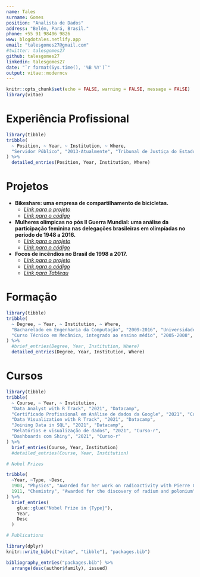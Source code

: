 ```yaml
---
name: Tales
surname: Gomes
position: "Analista de Dados"
address: "Belém, Pará, Brasil."
phone: +55 91 98406 9826
www: blogdotales.netlify.app
email: "talesgomes27@gmail.com"
#twitter: talesgomes27
github: talesgomes27
linkedin: talesgomes27
date: "`r format(Sys.time(), '%B %Y')`"
output: vitae::moderncv
---
```


```r
knitr::opts_chunk$set(echo = FALSE, warning = FALSE, message = FALSE)
library(vitae)
```

# Experiência Profissional

```r
library(tibble)
tribble(
  ~ Position, ~ Year, ~ Institution, ~ Where,
  "Servidor Público", "2013-Atualmente", "Tribunal de Justiça do Estado do Pará", "Pará, Brasil"
) %>% 
  detailed_entries(Position, Year, Institution, Where)
``` 


# Projetos

 * **Bikeshare: uma empresa de compartilhamento de bicicletas.**
    * [*Link para o projeto*](https://talesgomes27.github.io/DAC8-Case-Study-1/)
    * [*Link para o código*](https://github.com/talesgomes27/DAC8-Case-Study-1)
 * **Mulheres olímpicas no pós II Guerra Mundial: uma análise da participação feminina nas delegações brasileiras em olimpíadas no período de 1948 a 2016.**
    * [*Link para o projeto*](https://talesgomes27.github.io/tidytuesday/tidytuesday/2021-31/tidytuesday_2021-31.html)
    * [*Link para o código*](https://github.com/talesgomes27/tidytuesday/tree/main/tidytuesday/2021-31)
 * **Focos de incêndios no Brasil de 1998 a 2017.**
    * [*Link para o projeto*](https://talesgomes27.github.io/kaggle/kaggle/forest-fires-in-brazil/Forest_fires_in_Brazil.html)
    * [*Link para o código*](https://github.com/talesgomes27/kaggle/tree/main/kaggle/forest-fires-in-brazil)
    * [*Link para Tableau*](https://public.tableau.com/app/profile/tales.gomes/viz/FocosdeincndiosnoBrasil1998a2017/FocosdeincndionoBrasil)
    
 


# Formação

```r
library(tibble)
tribble(
  ~ Degree, ~ Year, ~ Institution, ~ Where,
  "Bacharelado em Engenharia da Computação", "2009-2016", "Universidade Federal do Pará", "Pará, Brasil",
  "Curso Técnico em Mecânica, integrado ao ensino médio", "2005-2008", "Instituto Federal de Educação, Ciência e Tecnologia do Pará", "Pará, Brasil"
) %>% 
  #brief_entries(Degree, Year, Institution, Where)
  detailed_entries(Degree, Year, Institution, Where)
```

# Cursos

```r
library(tibble)
tribble(
  ~ Course, ~ Year, ~ Institution,
  "Data Analyst with R Track", "2021", "Datacamp",
  "Certificado Profissional em Análise de dados da Google", "2021", "Coursera/Google",
  "Data Visualization with R Track", "2021", "Datacamp",
  "Joining Data in SQL", "2021", "Datacamp",
  "Relatórios e visualização de dados", "2021", "Curso-r",
  "Dashboards com Shiny", "2021", "Curso-r"
) %>% 
  brief_entries(Course, Year, Institution)
  #detailed_entries(Course, Year, Institution)
```









```r
# Nobel Prizes

tribble(
  ~Year, ~Type, ~Desc,
  1903, "Physics", "Awarded for her work on radioactivity with Pierre Curie and Henri Becquerel",
  1911, "Chemistry", "Awarded for the discovery of radium and polonium"
) %>% 
  brief_entries(
    glue::glue("Nobel Prize in {Type}"),
    Year, 
    Desc
  )
```



```r
# Publications

library(dplyr)
knitr::write_bib(c("vitae", "tibble"), "packages.bib")

bibliography_entries("packages.bib") %>%
  arrange(desc(author$family), issued)
```

